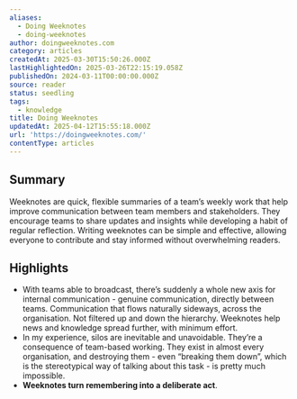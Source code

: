 ```yaml
---
aliases:
  - Doing Weeknotes
  - doing-weeknotes
author: doingweeknotes.com
category: articles
createdAt: 2025-03-30T15:50:26.000Z
lastHighlightedOn: 2025-03-26T22:15:19.058Z
publishedOn: 2024-03-11T00:00:00.000Z
source: reader
status: seedling
tags:
  - knowledge
title: Doing Weeknotes
updatedAt: 2025-04-12T15:55:18.000Z
url: 'https://doingweeknotes.com/'
contentType: articles
---
```

## Summary

Weeknotes are quick, flexible summaries of a team’s weekly work that help improve communication between team members and stakeholders. They encourage teams to share updates and insights while developing a habit of regular reflection. Writing weeknotes can be simple and effective, allowing everyone to contribute and stay informed without overwhelming readers.

## Highlights

- With teams able to broadcast, there’s suddenly a whole new axis for internal communication - genuine communication, directly between teams. Communication that flows naturally sideways, across the organisation. Not filtered up and down the hierarchy. Weeknotes help news and knowledge spread further, with minimum effort.
- In my experience, silos are inevitable and unavoidable. They’re a consequence of team-based working. They exist in almost every organisation, and destroying them - even “breaking them down”, which is the stereotypical way of talking about this task - is pretty much impossible.
- **Weeknotes turn remembering into a deliberate act**.
